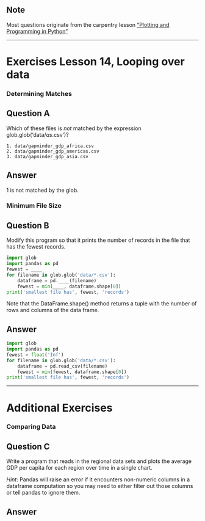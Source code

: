 ::: {.callout-note}
## Note
Most questions originate from the carpentry lesson ["Plotting and Programming in Python"](http://swcarpentry.github.io/python-novice-gapminder/)
:::
---

# Exercises Lesson 14, Looping over data

### Determining Matches

::: {.callout-tip icon='false'}
## Question A
Which of these files is *not* matched by the expression glob.glob('data/*as*.csv')?

```
1. data/gapminder_gdp_africa.csv
2. data/gapminder_gdp_americas.csv
3. data/gapminder_gdp_asia.csv
```
:::

::: {.callout-caution collapse='true' icon='false'}
## Answer
1 is not matched by the glob.
:::

### Minimum File Size
::: {.callout-tip icon='false'}
## Question B

Modify this program so that it prints the number of records in the file that has the fewest records.

```python
import glob
import pandas as pd
fewest = ____
for filename in glob.glob('data/*.csv'):
    dataframe = pd.____(filename)
    fewest = min(____, dataframe.shape[0])
print('smallest file has', fewest, 'records')
```

Note that the DataFrame.shape() method returns a tuple with the number of rows and columns of the data frame.

:::

::: {.callout-caution collapse='true' icon='false'}
## Answer
```python
import glob
import pandas as pd
fewest = float('Inf')
for filename in glob.glob('data/*.csv'):
    dataframe = pd.read_csv(filename)
    fewest = min(fewest, dataframe.shape[0])
print('smallest file has', fewest, 'records')
```
:::


---

# Additional Exercises

### Comparing Data

::: {.callout-tip icon='false'}
## Question C
Write a program that reads in the regional data sets and plots the average GDP per capita for each region over time in a single chart. 

*Hint*: Pandas will raise an error if it encounters non-numeric columns in a dataframe computation so you may need to either filter out those columns or tell pandas to ignore them.

:::

::: {.callout-caution collapse='true' icon='false'}
## Answer

:::